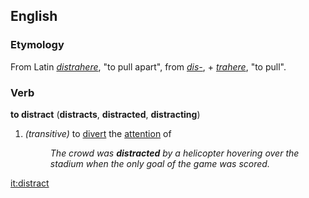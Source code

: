==English==
===Etymology===
From Latin ''[[distrahere]]'', "to pull apart", from ''[[dis-#Latin|dis-]]'', + ''[[trahere]]'', "to pull".
===Verb===
'''to distract''' ('''distracts''', '''distracted''', '''distracting''')
#''(transitive)'' to [[divert]] the [[attention]] of
#:''The crowd was '''distracted''' by a helicopter hovering over the stadium when the only goal of the game was scored.''

[[it:distract]]